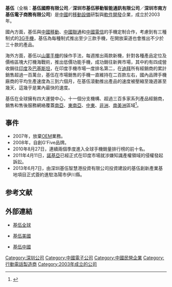 {{Infobox company
| name = 基伍國際有限公司<br>深圳市基伍移動智能通訊有限公司<br>深圳市南方基伍電子商務有限公司
| name_en = G'Five International Limited./G'Five Mobile (PVT) Ltd./Shenzhen City, South G'Five Mobile Co., Ltd.
| logo = G'FIVE_LOGO.png
| logo_size = 
| logo_caption = 
| image = File:G'Five 2730c.jpg
| image_size = 200
| image_caption = 
| type = 民營企業、有限責任公司
| native_name = 
| native_name_lang = 
| other_name = 
| traded_as = 
| com_code = 
| ROC_UBN = 
| fate = 
| predecessor = 
| successor = 
| foundation = {{Start date|2003}}
| defunct = 
| location = {{CHN}}[[廣東省|廣東省]][[深圳市|深圳市]]
| locations = 
| area_served = 全球
| founder = 
| chairman = 
| vice_chairman = 
| president = 
| MD = 
| GM = 
| CEO = 
| COO = 
| CFO = 
| CMO = 
| CD = 
| key_people = [[張文學|張文學]]
| industry = 
| products = 
| services = 
| revenue = 
| operating_income = 
| net_income = 
| aum = 
| assets = 
| equity = 
| owner = 
| num_employees = 
| parent = 
| divisions = 
| subsidy = 
| homepage = {{URL|http://gfive.com.pk/}}
| zip_code = 
| telephone_no = 
| slogan = 
| capital = 
| market_value = 
| P/E_ratio = 
| earnings_per_share = 
| net_asset_value = 
| accounting_period = 
| major_shareholder = 
| footnotes = 
}}

'''基伍'''（全稱：'''基伍國際有限公司'''／'''深圳市基伍移動智能通訊有限公司'''／'''深圳市南方基伍電子商務有限公司'''）是[[中國|中國]]的[[移動設備|移動設備]]研製與[[軟件開發|軟件開發]]企業，成立於2003年。

國內方面，基伍與[[中國移動|中國移動]]、[[中國聯通|中國聯通]]和[[中國電信|中國電信]]的手機定制合作，考慮到有三種制式的[[3G|3G]][[手機|手機]]，基伍為每種制式推出至少三款手機，在開放渠道也會推出不少於三十款的產品。

海外方面，基伍以[[山寨手機|山寨手機]]的操作手法，每週推出兩款新機，針對各種產品定位及價格區塊大打機海戰術，推出低價功能手機，成功銷往新興市場，其中約有四成營收銷往[[印度|印度]]及[[巴基斯坦|巴基斯坦]]，在印度手機市場一度排名第二，在[[迪拜|迪拜]]所有經銷商的累計銷售超過一百萬台，基伍在市場銷售的手機一直維持在二百款左右，國內品牌手機廠商的平均生產速度為三到六個月，在基伍滾動推出產品的速度被壓縮至幾週甚至幾天，這幾乎是業內最快的速度。

基伍在全球擁有四大運營中心，十一個分支機構、超過三百多家系列產品經銷商，銷售和售後服務網絡覆蓋[[南亞|南亞]]、[[東南亞|東南亞]]、[[中東|中東]]、[[非洲|非洲]]、[[南美洲|南美洲]]區域<ref>{{Cite web |url=http://finance.ifeng.com/news/tech/20120510/6440774.shtml |title=存档副本 |accessdate=2016-08-28 |archive-date=2017-01-12 |archive-url=https://web.archive.org/web/20170112044623/http://finance.ifeng.com/news/tech/20120510/6440774.shtml |dead-url=no }}</ref>。

== 事件 ==
* 2007年，放棄[[OEM|OEM]]業務。
* 2008年，自創G'Five品牌。
* 2010年8月27日，連續兩個季度進入全球手機銷量排行榜的前十名。
* 2011年4月11日，[[諾基亞|諾基亞]]已經正式在印度市場就涉嫌知識產權領域的侵權發起訴訟。
* 2013年6月7日，由深圳基伍智慧港投資有限公司投資建設的基伍創新產業基地項目正式簽約進駐洛陽市伊川縣。

== 参考文献 ==
{{Reflist}}

== 外部連結 ==
*{{en}}[http://gfive.com.pk/ 基伍全球] {{Wayback|url=http://gfive.com.pk/ |date=20201029171825 }}
*{{en-us}}[https://web.archive.org/web/20160910182317/http://www.gfivemobile.com/ 基伍美國]
*{{zh-cn}}[https://web.archive.org/web/20161011121027/http://www.egfive.cn/ 基伍中國]
{{中國電子科技}}
[[Category:深圳公司|Category:深圳公司]]
[[Category:中國電子公司|Category:中國電子公司]]
[[Category:中國民營企業|Category:中國民營企業]]
[[Category:行動電話製造商|Category:行動電話製造商]]
[[Category:2003年成立的公司|Category:2003年成立的公司]]